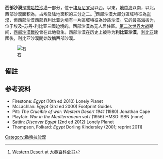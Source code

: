 '''西部沙漠'''是[[撒哈拉沙漠|撒哈拉沙漠]]一部分，位于[[埃及|埃及]][[尼罗河|尼罗河]]以西，{{link-en|埃及與利比亚边界|Egypt–Libya border}}以東，[[地中海|地中海]]以南，{{link-en|埃及与苏丹边界|Egypt–Sudan border}}以北。西部沙漠面积為{{Cvt|680,650|km2}}，占埃及陆地面积的三分之二。<ref name="EB">[http://www.britannica.com/place/Western-Desert Western Desert] {{Wayback|url=http://www.britannica.com/place/Western-Desert |date=20201023131253 }} at [[大英百科全书|大英百科全书]]</ref>西部沙漠大部分區域特征為[[岩漠|岩漠]]，但西部沙漠西部靠利比亚边境有一片區域特征為沙质沙漠。它的最高海拔为{{Cvt|1000|m|ft|}}，位于埃及-苏丹-利比亚三國边境的{{link-en|吉尔夫·基比尔高原|Gilf Kebir}}。西部沙漠為无人居住區。[[第二次世界大战|第二次世界大战]]期间，[[西部沙漠战役|西部沙漠戰役]]曾在此地發生。西部沙漠在历史上被称为'''利比亚沙漠'''，[[利比亚|利比亚]]建國後，利比亚沙漠開始改稱西部沙漠。  

[[File:Désert_Lybique_(5).JPG|右]]      

== 備註 ==
{{Reflist}}

== 参考资料 ==
{{Commons category|Western desert (Egypt)}}
* Firestone: ''Egypt'' (10th ed 2010) Lonely Planet {{ISBN|978-1-74179-314-7}}
* McLachlan: ''Egypt'' (3rd ed 2000) Footprint Guides {{ISBN|1 900949 68 7}}
* Pitt: ''The Crucible of war: Western Desert 1941'' (1980) Jonathan Cape {{ISBN|0 224 01771 3}}
* Playfair: ''War in the Mediterranean vol I'' (1956) HMSO ISBN (none)
* Sattin: ''Discover Egypt'' (2nd ed 2012) Lonely Planet {{ISBN|978-1-74220-224-2}}
* Thompson, Folkard: ''Egypt'' Dorling Kindersley (2001; reprint 2011)  {{ISBN|978 1 4053 5787 6}}
{{荒漠}}
[[Category:撒哈拉沙漠|Category:撒哈拉沙漠]]